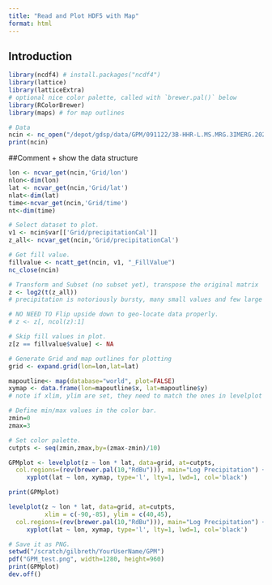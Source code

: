 ```yaml
---
title: "Read and Plot HDF5 with Map"
format: html
---
```


## Introduction

```r
library(ncdf4) # install.packages("ncdf4")
library(lattice)
library(latticeExtra)
# optional nice color palette, called with `brewer.pal()` below
library(RColorBrewer) 
library(maps) # for map outlines
```

```r
# Data 
ncin <- nc_open("/depot/gdsp/data/GPM/091122/3B-HHR-L.MS.MRG.3IMERG.20220911-S110000-E112959.0660.V06C.HDF5")
print(ncin)
```

##Comment
+ show the data structure

```r
lon <- ncvar_get(ncin,'Grid/lon')
nlon<-dim(lon)
lat <- ncvar_get(ncin,'Grid/lat')
nlat<-dim(lat)
time<-ncvar_get(ncin,'Grid/time')
nt<-dim(time)
```

```r
# Select dataset to plot.
v1 <- ncin$var[['Grid/precipitationCal']]
z_all<- ncvar_get(ncin,'Grid/precipitationCal')

# Get fill value.
fillvalue <- ncatt_get(ncin, v1, "_FillValue")
nc_close(ncin)

# Transform and Subset (no subset yet), transpose the original matrix
z <- log2(t(z_all))
# precipitation is notoriously bursty, many small values and few large values

# NO NEED TO Flip upside down to geo-locate data properly.
# z <- z[, ncol(z):1]

# Skip fill values in plot.
z[z == fillvalue$value] <- NA

# Generate Grid and map outlines for plotting
grid <- expand.grid(lon=lon,lat=lat)

mapoutline<- map(database="world", plot=FALSE) 
xymap <- data.frame(lon=mapoutline$x, lat=mapoutline$y)
# note if xlim, ylim are set, they need to match the ones in levelplot

# Define min/max values in the color bar.
zmin=0
zmax=3

# Set color palette.
cutpts <- seq(zmin,zmax,by=(zmax-zmin)/10) 

GPMplot <- levelplot(z ~ lon * lat, data=grid, at=cutpts,
  col.regions=(rev(brewer.pal(10,"RdBu"))), main="Log Precipitation") +
     xyplot(lat ~ lon, xymap, type='l', lty=1, lwd=1, col='black') 

print(GPMplot)

levelplot(z ~ lon * lat, data=grid, at=cutpts,
          xlim = c(-90,-85), ylim = c(40,45), 
  col.regions=(rev(brewer.pal(10,"RdBu"))), main="Log Precipitation") +
     xyplot(lat ~ lon, xymap, type='l', lty=1, lwd=1, col='black') 

# Save it as PNG.
setwd("/scratch/gilbreth/YourUserName/GPM")
pdf("GPM_test.png", width=1280, height=960)
print(GPMplot)
dev.off()
```